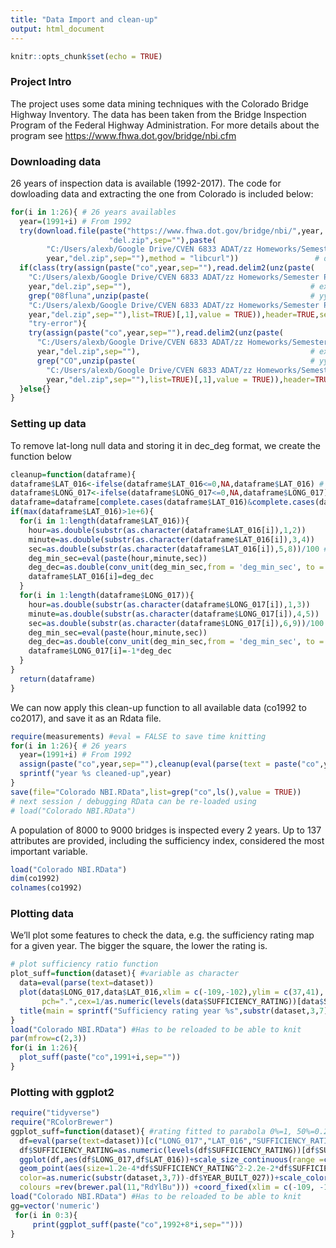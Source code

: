 ```yaml
---
title: "Data Import and clean-up"
output: html_document
---
```


```r
knitr::opts_chunk$set(echo = TRUE)
```

### Project Intro

The project uses some data mining techniques with the Colorado Bridge Highway Inventory. The data has been taken from the Bridge Inspection Program of the Federal Highway Administration. For more details about the program see <https://www.fhwa.dot.gov/bridge/nbi.cfm>  

### Downloading data

26 years of inspection data is available (1992-2017). The code for dowloading data and extracting the one from Colorado is included below:

```r
for(i in 1:26){ # 26 years availables
  year=(1991+i) # From 1992
  try(download.file(paste("https://www.fhwa.dot.gov/bridge/nbi/",year, 
                      "del.zip",sep=""),paste(
        "C:/Users/alexb/Google Drive/CVEN 6833 ADAT/zz Homeworks/Semester Project/NBI/",
        year,"del.zip",sep=""),method = "libcurl"))                 # download zip
  if(class(try(assign(paste("co",year,sep=""),read.delim2(unz(paste(
    "C:/Users/alexb/Google Drive/CVEN 6833 ADAT/zz Homeworks/Semester Project/NBI/",
    year,"del.zip",sep=""),                                        # extract Colorado
    grep("08fluna",unzip(paste(                                    # yy 1992-2000 +-
    "C:/Users/alexb/Google Drive/CVEN 6833 ADAT/zz Homeworks/Semester Project/NBI/",
    year,"del.zip",sep=""),list=TRUE)[,1],value = TRUE)),header=TRUE,sep=","))))[1]==
    "try-error"){
    try(assign(paste("co",year,sep=""),read.delim2(unz(paste(
      "C:/Users/alexb/Google Drive/CVEN 6833 ADAT/zz Homeworks/Semester Project/NBI/",
      year,"del.zip",sep=""),                                      # extract Colorado
      grep("CO",unzip(paste(                                       # yy 2000-2017 +-
        "C:/Users/alexb/Google Drive/CVEN 6833 ADAT/zz Homeworks/Semester Project/NBI/",
        year,"del.zip",sep=""),list=TRUE)[,1],value = TRUE)),header=TRUE,sep=",")))
  }else{}
}
```

### Setting up data

To remove lat-long null data and storing it in dec_deg format, we create the function below

```r
cleanup=function(dataframe){
dataframe$LAT_016<-ifelse(dataframe$LAT_016<=0,NA,dataframe$LAT_016) # NA to zero-neg values
dataframe$LONG_017<-ifelse(dataframe$LONG_017<=0,NA,dataframe$LONG_017) # NA to zero-neg values
dataframe=dataframe[complete.cases(dataframe$LAT_016)&complete.cases(dataframe$LONG_017),]
if(max(dataframe$LAT_016)>1e+6){
  for(i in 1:length(dataframe$LAT_016)){
    hour=as.double(substr(as.character(dataframe$LAT_016[i]),1,2))
    minute=as.double(substr(as.character(dataframe$LAT_016[i]),3,4))
    sec=as.double(substr(as.character(dataframe$LAT_016[i]),5,8))/100 # CHECK: Data w/ 2 digits only
    deg_min_sec=eval(paste(hour,minute,sec))
    deg_dec=as.double(conv_unit(deg_min_sec,from = 'deg_min_sec', to = 'dec_deg'))
    dataframe$LAT_016[i]=deg_dec
  }
  for(i in 1:length(dataframe$LONG_017)){
    hour=as.double(substr(as.character(dataframe$LONG_017[i]),1,3))
    minute=as.double(substr(as.character(dataframe$LONG_017[i]),4,5))
    sec=as.double(substr(as.character(dataframe$LONG_017[i]),6,9))/100 #CHECK: Data w/ 2 digits only
    deg_min_sec=eval(paste(hour,minute,sec))
    deg_dec=as.double(conv_unit(deg_min_sec,from = 'deg_min_sec', to = 'dec_deg'))
    dataframe$LONG_017[i]=-1*deg_dec
  }
}
  return(dataframe)
}
```

We can now apply this clean-up function to all available data (co1992 to co2017), and save it as an Rdata file.

```r
require(measurements) #eval = FALSE to save time knitting
for(i in 1:26){ # 26 years
  year=(1991+i) # From 1992
  assign(paste("co",year,sep=""),cleanup(eval(parse(text = paste("co",year,sep="")))))
  sprintf("year %s cleaned-up",year)
}
save(file="Colorado NBI.RData",list=grep("co",ls(),value = TRUE))
# next session / debugging RData can be re-loaded using
# load("Colorado NBI.RData")
```

A population of 8000 to 9000 bridges is inspected every 2 years. Up to 137 attributes are provided, including the sufficiency index, considered the most important variable.

```r
load("Colorado NBI.RData")
dim(co1992)
colnames(co1992)
```



### Plotting data

We'll plot some features to check the data, e.g. the sufficiency rating map for a given year. The bigger the square, the lower the rating is. 

```r
# plot sufficiency ratio function
plot_suff=function(dataset){ #variable as character
  data=eval(parse(text=dataset))
  plot(data$LONG_017,data$LAT_016,xlim = c(-109,-102),ylim = c(37,41),
       pch=".",cex=1/as.numeric(levels(data$SUFFICIENCY_RATING))[data$SUFFICIENCY_RATING]*25)
  title(main = sprintf("Sufficiency rating year %s",substr(dataset,3,7)))
}
load("Colorado NBI.RData") #Has to be reloaded to be able to knit
par(mfrow=c(2,3))
for(i in 1:26){
  plot_suff(paste("co",1991+i,sep=""))
}
```

### Plotting with ggplot2
```r
require("tidyverse")
require("RColorBrewer")
ggplot_suff=function(dataset){ #rating fitted to parabola 0%=1, 50%=0.2, 100%=0
  df=eval(parse(text=dataset))[c("LONG_017","LAT_016","SUFFICIENCY_RATING","YEAR_BUILT_027")]
  df$SUFFICIENCY_RATING=as.numeric(levels(df$SUFFICIENCY_RATING))[df$SUFFICIENCY_RATING]
  ggplot(df,aes(df$LONG_017,df$LAT_016))+scale_size_continuous(range =c(0.01,4))+
  geom_point(aes(size=1.2e-4*df$SUFFICIENCY_RATING^2-2.2e-2*df$SUFFICIENCY_RATING+1,
  color=as.numeric(substr(dataset,3,7))-df$YEAR_BUILT_027))+scale_color_gradientn(
  colours =rev(brewer.pal(11,"RdYlBu"))) +coord_fixed(xlim = c(-109, -102), ylim = c(37, 41))+labs(title=sprintf("Sufficiency rating year %s",substr(dataset,3,7)),colour = "Age",size="S.R (recip)",x="Long",y="Lat")+theme(legend.position="bottom",legend.box = "horizontal") }
load("Colorado NBI.RData") #Has to be reloaded to be able to knit
gg=vector('numeric')
 for(i in 0:3){
     print(ggplot_suff(paste("co",1992+8*i,sep="")))
}
```
